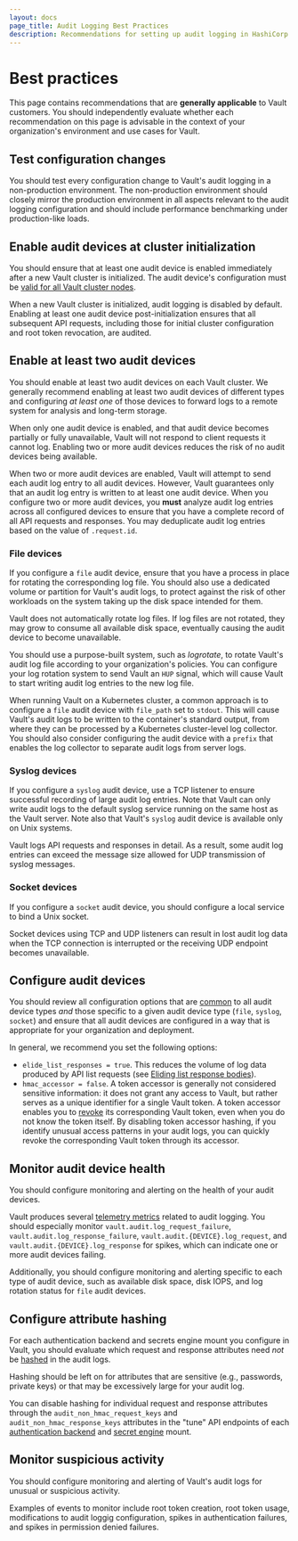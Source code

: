 ```yaml
---
layout: docs
page_title: Audit Logging Best Practices
description: Recommendations for setting up audit logging in HashiCorp Vault.
---
```


# Best practices

<Highlight title="Mileage may vary">
  This page contains recommendations that are <strong>generally applicable</strong> to Vault customers. You should independently evaluate whether each recommendation on this page is advisable in the context of your organization's environment and use cases for Vault.
</Highlight>

## Test configuration changes

You should test every configuration change to Vault's audit logging in a non-production environment. The non-production environment should closely mirror the production environment in all aspects relevant to the audit logging configuration and should include performance benchmarking under production-like loads.

## Enable audit devices at cluster initialization

You should ensure that at least one audit device is enabled immediately after a new Vault cluster is initialized. The audit device's configuration must be [valid for all Vault cluster nodes](/vault/docs/audit#enabling-and-disabling-audit-devices).

When a new Vault cluster is initialized, audit logging is disabled by default. Enabling at least one audit device post-initialization ensures that all subsequent API requests, including those for initial cluster configuration and root token revocation, are audited.

## Enable at least two audit devices

You should enable at least two audit devices on each Vault cluster. We generally recommend enabling at least two audit devices of different types and configuring *at least one* of those devices to forward logs to a remote system for analysis and long-term storage.

<Warning>
  <p>When only one audit device is enabled, and that audit device becomes partially or fully unavailable, Vault will not respond to client requests it cannot log. Enabling two or more audit devices reduces the risk of no audit devices being available.</p>

  <p>When two or more audit devices are enabled, Vault will attempt to send each audit log entry to all audit devices. However, Vault guarantees only that an audit log entry is written to at least one audit device. When you configure two or more audit devices, you <strong>must</strong> analyze audit log entries across all configured devices to ensure that you have a complete record of all API requests and responses. You may deduplicate audit log entries based on the value of <code>.request.id</code>.</p>
</Warning>

### File devices

If you configure a `file` audit device, ensure that you have a process in place for rotating the corresponding log file. You should also use a dedicated volume or partition for Vault's audit logs, to protect against the risk of other workloads on the system taking up the disk space intended for them.

Vault does not automatically rotate log files. If log files are not rotated, they may grow to consume all available disk space, eventually causing the audit device to become unavailable.

You should use a purpose-built system, such as *logrotate*, to rotate Vault's audit log file according to your organization's policies. You can configure your log rotation system to send Vault an `HUP` signal, which will cause Vault to start writing audit log entries to the new log file.

<Tip>
  When running Vault on a Kubernetes cluster, a common approach is to configure a <code>file</code> audit device with <code>file_path</code> set to <code>stdout</code>. This will cause Vault's audit logs to be written to the container's standard output, from where they can be processed by a Kubernetes cluster-level log collector. You should also consider configuring the audit device with a <code>prefix</code> that enables the log collector to separate audit logs from server logs.
</Tip>

### Syslog devices

If you configure a `syslog` audit device, use a TCP listener to ensure successful recording of large audit log entries. Note that Vault can only write audit logs to the default syslog service running on the same host as the Vault server. Note also that Vault's `syslog` audit device is available only on Unix systems.

Vault logs API requests and responses in detail. As a result, some audit log entries can exceed the message size allowed for UDP transmission of syslog messages.

### Socket devices

If you configure a `socket` audit device, you should configure a local service to bind a Unix socket.

Socket devices using TCP and UDP listeners can result in lost audit log data when the TCP connection is interrupted or the receiving UDP endpoint becomes unavailable.

## Configure audit devices

You should review all configuration options that are [common](/vault/api-docs/system/audit#parameters) to all audit device types *and* those specific to a given audit device type (`file`, `syslog`, `socket`) and ensure that all audit devices are configured in a way that is appropriate for your organization and deployment.

In general, we recommend you set the following options:

- `elide_list_responses = true`. This reduces the volume of log data produced by API list requests (see [Eliding list response bodies](/vault/docs/audit#eliding-list-response-bodies)).  
- `hmac_accessor = false`. A token accessor is generally not considered sensitive information: it does not grant any access to Vault, but rather serves as a unique identifier for a single Vault token. A token accessor enables you to [revoke](/vault/docs/commands/token/revoke) its corresponding Vault token, even when you do not know the token itself. By disabling token accessor hashing, if you identify unusual access patterns in your audit logs, you can quickly revoke the corresponding Vault token through its accessor.

## Monitor audit device health

You should configure monitoring and alerting on the health of your audit devices.

Vault produces several [telemetry metrics](/vault/docs/internals/telemetry/metrics/audit) related to audit logging. You should especially monitor `vault.audit.log_request_failure`, `vault.audit.log_response_failure`, `vault.audit.{DEVICE}.log_request`, and `vault.audit.{DEVICE}.log_response` for spikes, which can indicate one or more audit devices failing.

Additionally, you should configure monitoring and alerting specific to each type of audit device, such as available disk space, disk IOPS, and log rotation status for `file` audit devices.

## Configure attribute hashing

For each authentication backend and secrets engine mount you configure in Vault, you should evaluate which request and response attributes need *not* be [hashed](/vault/docs/audit#hashing-of-sensitive-values) in the audit logs.

<Tip>
  Hashing should be left on for attributes that are sensitive (e.g., passwords, private keys) or that may be excessively large for your audit log.
</Tip>

You can disable hashing for individual request and response attributes through the `audit_non_hmac_request_keys` and `audit_non_hmac_response_keys` attributes in the "tune" API endpoints of each [authentication backend](https://developer.hashicorp.com/vault/api-docs/system/auth#tune-auth-method) and [secret engine](https://developer.hashicorp.com/vault/api-docs/system/mounts#tune-mount-configuration) mount.

## Monitor suspicious activity

You should configure monitoring and alerting of Vault's audit logs for unusual or suspicious activity.

Examples of events to monitor include root token creation, root token usage, modifications to audit loggig configuration, spikes in authentication failures, and spikes in permission denied failures.
